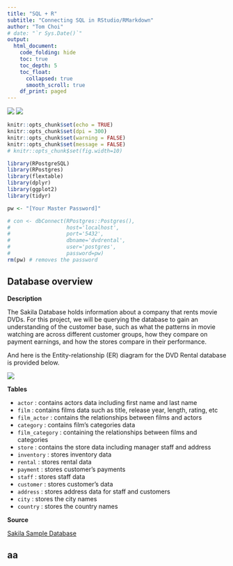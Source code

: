 ```yaml
---
title: "SQL + R"
subtitle: "Connecting SQL in RStudio/RMarkdown"
author: "Tom Choi"
# date: "`r Sys.Date()`"
output: 
  html_document: 
    code_folding: hide
    toc: true
    toc_depth: 5
    toc_float: 
      collapsed: true
      smooth_scroll: true
    df_print: paged
---
```


![](https://img.shields.io/badge/using-sas-orange)
![](https://img.shields.io/badge/Using-R-blue)


```r
knitr::opts_chunk$set(echo = TRUE)
knitr::opts_chunk$set(dpi = 300)
knitr::opts_chunk$set(warning = FALSE)
knitr::opts_chunk$set(message = FALSE)
# knitr::opts_chunk$set(fig.width=10)

```

```r
library(RPostgreSQL)
library(RPostgres)
library(flextable)
library(dplyr)
library(ggplot2)
library(tidyr)

```

```r
pw <- "[Your Master Password]"
```

```r
# con <- dbConnect(RPostgres::Postgres(), 
#                  host='localhost', 
#                  port='5432', 
#                  dbname='dvdrental', 
#                  user='postgres', 
#                  password=pw)
rm(pw) # removes the password
```


## Database overview


**Description** 

The Sakila Database holds information about a company that rents movie DVDs.
For this project, we will be querying the database to gain an understanding of the customer base, such as what the patterns in movie watching are across different customer groups, how they compare on payment earnings, and how the stores compare in their performance.

And here is the Entity-relationship (ER) diagram for the DVD Rental database is provided below.

![](./images/erd.png)


**Tables**

* `actor` : contains actors data including first name and last name
* `film` : contains films data such as title, release year, length, rating, etc
* `film_actor` : contains the relationships between films and actors
* `category` : contains film’s categories data
* `film_category` : containing the relationships between films and categories
* `store` : contains the store data including manager staff and address
* `inventory` : stores inventory data
* `rental` : stores rental data
* `payment` : stores customer’s payments
* `staff` : stores staff data
* `customer` : stores customer’s data
* `address` : stores address data for staff and customers
* `city` : stores the city names
* `country` : stores the country names


**Source**

[Sakila Sample Database](https://dev.mysql.com/doc/sakila/en/)


## aa

